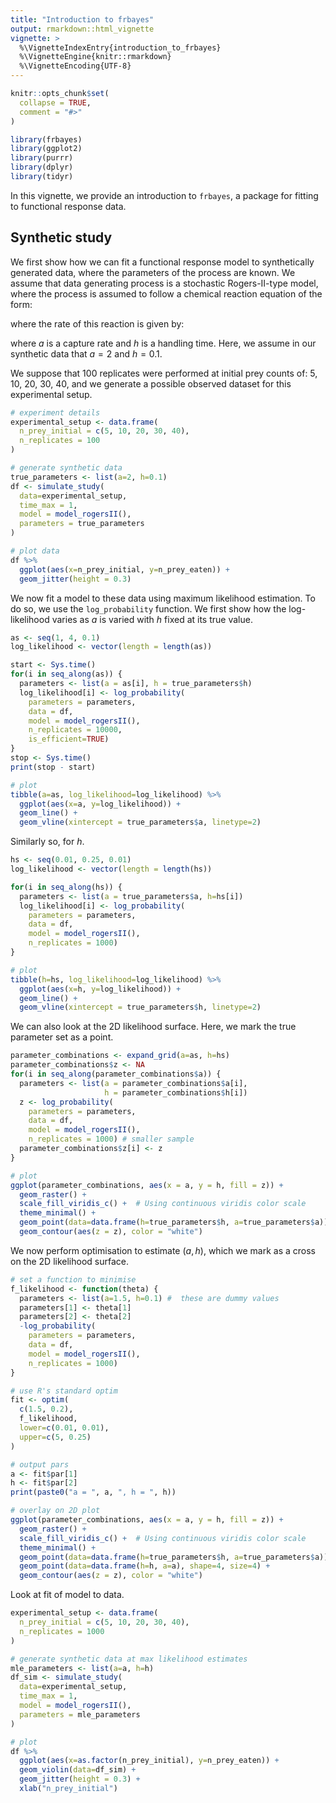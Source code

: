 ```yaml
---
title: "Introduction to frbayes"
output: rmarkdown::html_vignette
vignette: >
  %\VignetteIndexEntry{introduction_to_frbayes}
  %\VignetteEngine{knitr::rmarkdown}
  %\VignetteEncoding{UTF-8}
---
```


```r
knitr::opts_chunk$set(
  collapse = TRUE,
  comment = "#>"
)
```

```r
library(frbayes)
library(ggplot2)
library(purrr)
library(dplyr)
library(tidyr)
```


In this vignette, we provide an introduction to `frbayes`, a package for fitting
to functional response data.

## Synthetic study
We first show how we can fit a functional response model to synthetically generated
data, where the parameters of the process are known. We assume that data generating
process is a stochastic Rogers-II-type model, where the process is assumed to
follow a chemical reaction equation of the form:

\begin{equation}
\text{prey} \xrightarrow{\text{rate}} \text{prey} - 1,
\end{equation}

where the rate of this reaction is given by:

\begin{equation}
\text{rate} = \frac{a \cdot \text{prey}}{1 + a \cdot h \cdot \text{prey}},
\end{equation}

where $a$ is a capture rate and $h$ is a handling time. Here, we assume in our
synthetic data that $a=2$ and $h=0.1$.

We suppose that 100 replicates were performed at initial prey counts of: 5,
10, 20, 30, 40, and we generate a possible observed dataset for this experimental
setup.
```r
# experiment details
experimental_setup <- data.frame(
  n_prey_initial = c(5, 10, 20, 30, 40),
  n_replicates = 100
)

# generate synthetic data
true_parameters <- list(a=2, h=0.1)
df <- simulate_study(
  data=experimental_setup,
  time_max = 1,
  model = model_rogersII(),
  parameters = true_parameters
)

# plot data
df %>% 
  ggplot(aes(x=n_prey_initial, y=n_prey_eaten)) +
  geom_jitter(height = 0.3)
```

We now fit a model to these data using maximum likelihood estimation. To do so,
we use the `log_probability` function. We first show how the log-likelihood
varies as $a$ is varied with $h$ fixed at its true value.
```r
as <- seq(1, 4, 0.1)
log_likelihood <- vector(length = length(as))

start <- Sys.time()
for(i in seq_along(as)) {
  parameters <- list(a = as[i], h = true_parameters$h)
  log_likelihood[i] <- log_probability(
    parameters = parameters,
    data = df,
    model = model_rogersII(),
    n_replicates = 10000,
    is_efficient=TRUE)
}
stop <- Sys.time()
print(stop - start)

# plot
tibble(a=as, log_likelihood=log_likelihood) %>% 
  ggplot(aes(x=a, y=log_likelihood)) +
  geom_line() +
  geom_vline(xintercept = true_parameters$a, linetype=2)
```

Similarly so, for $h$.
```r
hs <- seq(0.01, 0.25, 0.01)
log_likelihood <- vector(length = length(hs))

for(i in seq_along(hs)) {
  parameters <- list(a = true_parameters$a, h=hs[i])
  log_likelihood[i] <- log_probability(
    parameters = parameters,
    data = df,
    model = model_rogersII(),
    n_replicates = 1000)
}

# plot
tibble(h=hs, log_likelihood=log_likelihood) %>% 
  ggplot(aes(x=h, y=log_likelihood)) +
  geom_line() +
  geom_vline(xintercept = true_parameters$h, linetype=2)
```

We can also look at the 2D likelihood surface. Here, we mark the true parameter set
as a point.
```r
parameter_combinations <- expand_grid(a=as, h=hs)
parameter_combinations$z <- NA
for(i in seq_along(parameter_combinations$a)) {
  parameters <- list(a = parameter_combinations$a[i],
                     h = parameter_combinations$h[i])
  z <- log_probability(
    parameters = parameters,
    data = df,
    model = model_rogersII(),
    n_replicates = 1000) # smaller sample
  parameter_combinations$z[i] <- z
}

# plot
ggplot(parameter_combinations, aes(x = a, y = h, fill = z)) +
  geom_raster() +
  scale_fill_viridis_c() +  # Using continuous viridis color scale
  theme_minimal() +
  geom_point(data=data.frame(h=true_parameters$h, a=true_parameters$a)) +
  geom_contour(aes(z = z), color = "white")
```


We now perform optimisation to estimate $(a,h)$, which we mark as a cross on the 2D likelihood surface.
```r
# set a function to minimise
f_likelihood <- function(theta) {
  parameters <- list(a=1.5, h=0.1) #  these are dummy values
  parameters[1] <- theta[1]
  parameters[2] <- theta[2]
  -log_probability(
    parameters = parameters,
    data = df,
    model = model_rogersII(),
    n_replicates = 1000)
}

# use R's standard optim
fit <- optim(
  c(1.5, 0.2),
  f_likelihood,
  lower=c(0.01, 0.01),
  upper=c(5, 0.25)
)

# output pars
a <- fit$par[1]
h <- fit$par[2]
print(paste0("a = ", a, ", h = ", h))

# overlay on 2D plot
ggplot(parameter_combinations, aes(x = a, y = h, fill = z)) +
  geom_raster() +
  scale_fill_viridis_c() +  # Using continuous viridis color scale
  theme_minimal() +
  geom_point(data=data.frame(h=true_parameters$h, a=true_parameters$a)) +
  geom_point(data=data.frame(h=h, a=a), shape=4, size=4) +
  geom_contour(aes(z = z), color = "white")
```

Look at fit of model to data.
```r
experimental_setup <- data.frame(
  n_prey_initial = c(5, 10, 20, 30, 40),
  n_replicates = 1000
)

# generate synthetic data at max likelihood estimates
mle_parameters <- list(a=a, h=h)
df_sim <- simulate_study(
  data=experimental_setup,
  time_max = 1,
  model = model_rogersII(),
  parameters = mle_parameters
)

# plot
df %>%
  ggplot(aes(x=as.factor(n_prey_initial), y=n_prey_eaten)) +
  geom_violin(data=df_sim) +
  geom_jitter(height = 0.3) +
  xlab("n_prey_initial")
```

<!-- ## Real data -->
<!-- We now show the fit of the model to real data for Bythotrephes spp., water fleas, -->
<!-- which prey on items of different sizes. We first load the data and visualise it. -->
<!-- ```{r} -->
<!-- # peak at data -->
<!-- glimpse(frbayes::bythotrephes) -->

<!-- # plot by prey size -->
<!-- frbayes::bythotrephes %>%  -->
<!--   ggplot(aes(x=n_prey_initial, y=n_prey_eaten)) + -->
<!--   geom_jitter(height = 0.3) + -->
<!--   facet_wrap(~size) -->
<!-- ``` -->

<!-- We fit a generalised Holling model to the "large" prey-size data. This rate at which prey get -->
<!-- eaten is given by the this expression: -->

<!-- \begin{equation} -->
<!-- \frac{b \cdot \text{prey}^{1 + q}}{1 + b \cdot h \cdot \text{prey}^{1 + q}}, -->
<!-- \end{equation} -->

<!-- where $b>0$, $0<h<1$ and $q>0$. -->


<!-- ```{r} -->
<!-- f_likelihood <- function(theta) { -->
<!--   parameters <- list(b=1, h=0.4, q=0.01) -->
<!--   parameters[1] <- theta[1] -->
<!--   parameters[2] <- theta[2] -->
<!--   parameters[3] <- theta[3] -->
<!--   -log_probability( -->
<!--     parameters = parameters, -->
<!--     data = frbayes::bythotrephes %>% dplyr::filter(size == "large"), -->
<!--     model = model_generalised_holling(), -->
<!--     n_replicates = 1000) -->
<!-- } -->

<!-- # use R's standard optim -->
<!-- fit <- optim( -->
<!--   c(1.5, 0.2, 0.1), -->
<!--   f_likelihood, -->
<!--   lower=c(0, 0, 0), -->
<!--   upper=c(5, 1, 1.5) -->
<!-- ) -->

<!-- # output pars -->
<!-- b <- fit$par[1] -->
<!-- h <- fit$par[2] -->
<!-- q <- fit$par[3] -->
<!-- print(paste0("b = ", b, ", h = ", h, ", q = ", q)) -->
<!-- ``` -->

<!-- Look at fit of model to data. -->
<!-- ```{r} -->
<!-- experimental_setup <- frbayes::bythotrephes %>% -->
<!--   filter(size=="large") %>% -->
<!--   group_by(n_prey_initial) %>% -->
<!--   count() %>%  -->
<!--   mutate(n_replicates=10000) # choose a large number here to explore full predictive distribution -->

<!-- # generate synthetic data at max likelihood estimates -->
<!-- mle_parameters <- list(b=b, h=h, q=q) -->
<!-- df_sim <- simulate_study( -->
<!--   data=experimental_setup, -->
<!--   time_max = 1, -->
<!--   model = model_generalised_holling(), -->
<!--   parameters = mle_parameters -->
<!-- ) -->

<!-- # plot -->
<!-- frbayes::bythotrephes %>% -->
<!--   filter(size=="large") %>%  -->
<!--   ggplot(aes(x=as.factor(n_prey_initial), y=n_prey_eaten)) + -->
<!--   geom_violin(data=df_sim) + -->
<!--   geom_jitter(height = 0.2, width = 0.1) + -->
<!--   xlab("n_prey_initial") -->
<!-- ``` -->

<!-- We can also fit the model in a Bayesian framework, using the random walk Metropolis -->
<!-- algorithm. To do so, we need to specify priors on the parameters, which here, we -->
<!-- specify as $b\sim U(0, 10)$, $h\sim U(0, 1)$ and $q\sim U(0, 2)$. -->

<!-- ```{r} -->
<!-- log_posterior <- function(parameters) { -->

<!--   b <- parameters$b -->
<!--   h <- parameters$h -->
<!--   q <- parameters$q -->
<!--   log_prior <- ( -->
<!--     if_else(b < 0 | b > 10, -Inf, 1/10) + -->
<!--     if_else(h < 0 | h > 1, -Inf, 1) + -->
<!--     if_else(q < 0 | q > 2, -Inf, 1/2) -->
<!--   ) -->
<!--   if(log_prior == -Inf) { -->
<!--     return(-Inf) -->
<!--   } -->
<!--   log_likelihood <- log_probability( -->
<!--     parameters = parameters, -->
<!--     data = frbayes::bythotrephes %>% dplyr::filter(size == "large"), -->
<!--     model = model_generalised_holling(), -->
<!--     n_replicates = 1000) -->
<!--   log_likelihood + log_prior -->
<!-- } -->

<!-- propose_parameters <- function(parameters_current, step_sizes) { -->
<!--   b <- parameters_current$b -->
<!--   h <- parameters_current$h -->
<!--   q <- parameters_current$q -->
<!--   b_p <- rnorm(1, b, step_sizes$b) -->
<!--   h_p <- rnorm(1, h, step_sizes$h) -->
<!--   q_p <- rnorm(1, q, step_sizes$q) -->
<!--   list(b=b_p, h=h_p, q=q_p) -->
<!-- } -->

<!-- step_accept_reject <- function(parameters_current, step_sizes) { -->
<!--   parameters_proposed <- propose_parameters(parameters_current, step_sizes) -->
<!--   log_p_current <- log_posterior(parameters_current) -->
<!--   log_p_proposed <- log_posterior(parameters_proposed) -->
<!--   log_r <- log(runif(1)) -->
<!--   if(log_r < (log_p_proposed - log_p_current)) -->
<!--     parameters_new <- parameters_proposed -->
<!--   else -->
<!--     parameters_new <- parameters_current -->
<!--   parameters_new -->
<!-- } -->

<!-- mcmc <- function(n_iterations, parameters_initial, step_sizes) { -->

<!--   df <- data.frame(iteration=rep(NA, (n_iterations + 1))) %>%  -->
<!--     mutate( -->
<!--       b=NA, -->
<!--       h=NA, -->
<!--       q=NA -->
<!--   ) -->
<!--   df$iteration[1] <- 0 -->
<!--   df$b[1] <- parameters_initial$b -->
<!--   df$h[1] <- parameters_initial$h -->
<!--   df$q[1] <- parameters_initial$q -->
<!--   parameters_current <- parameters_initial -->
<!--   for(i in 1:n_iterations) { -->
<!--     parameters_new <- step_accept_reject(parameters_current, step_sizes) -->
<!--     df$iteration[i + 1] <- i -->
<!--     df$b[i + 1] <- parameters_new$b -->
<!--     df$h[i + 1] <- parameters_new$h -->
<!--     df$q[i + 1] <- parameters_new$q -->
<!--     parameters_current <- parameters_new -->
<!--   } -->
<!--   df -->
<!-- } -->

<!-- # run MCMC - takes around 4 mins -->
<!-- max_iterations <- 800 -->
<!-- chain <- mcmc( -->
<!--   n_iterations=max_iterations, -->
<!--   list(b=5, h=0.17, q=1), -->
<!--   list(b=0.5, h=0.05, q=0.05) -->
<!-- ) -->

<!-- # print acceptance raet -->
<!-- mean(diff(chain$b)!=0) -->

<!-- # plot results -->
<!-- chain %>%  -->
<!--   pivot_longer(c(b, h, q)) %>%  -->
<!--   filter(iteration > max_iterations / 2) %>% # remove warm-up iterations -->
<!--   ggplot(aes(x=iteration, y=value)) + -->
<!--   geom_line() + -->
<!--   facet_wrap(~name, scales = "free") -->

<!-- # look at correlations -->
<!-- chain %>%  -->
<!--   ggplot(aes(x=b, y=q)) + -->
<!--   geom_point() -->
<!-- ``` -->



